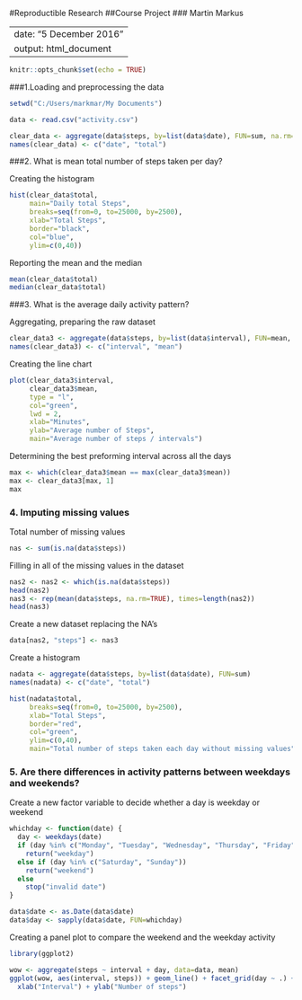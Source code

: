 #Reproductible Research
##Course Project
### Martin Markus

---
date: "5 December 2016"
output: html_document
---

```{r setup, include=FALSE}
knitr::opts_chunk$set(echo = TRUE)
```

###1.Loading and preprocessing the data

```{r loading, echo = TRUE}
setwd("C:/Users/markmar/My Documents")

data <- read.csv("activity.csv")

clear_data <- aggregate(data$steps, by=list(data$date), FUN=sum, na.rm=TRUE)
names(clear_data) <- c("date", "total")
```

###2. What is mean total number of steps taken per day?


Creating the histogram

```{r hist, echo = TRUE}

hist(clear_data$total, 
     main="Daily total Steps",
     breaks=seq(from=0, to=25000, by=2500),
     xlab="Total Steps", 
     border="black", 
     col="blue",
     ylim=c(0,40))

```


Reporting the mean and the median

```{r, = TRUE}
mean(clear_data$total)
median(clear_data$total)
```


###3. What is the average daily activity pattern?

Aggregating, preparing the raw dataset


```{r, echo = TRUE}
clear_data3 <- aggregate(data$steps, by=list(data$interval), FUN=mean, na.rm=TRUE)
names(clear_data3) <- c("interval", "mean")
```

Creating the line chart

```{r, echo = TRUE}

plot(clear_data3$interval, 
     clear_data3$mean,
     type = "l", 
     col="green", 
     lwd = 2,
     xlab="Minutes", 
     ylab="Average number of Steps", 
     main="Average number of steps / intervals")

```

Determining the best preforming interval across all the days

```{r, echo = TRUE}

max <- which(clear_data3$mean == max(clear_data3$mean))
max <- clear_data3[max, 1]
max

```

### 4. Imputing missing values

Total number of missing values

```{r, echo = TRUE}

nas <- sum(is.na(data$steps))

```

Filling in all of the missing values in the dataset

```{r, echo = TRUE}

nas2 <- nas2 <- which(is.na(data$steps))
head(nas2)
nas3 <- rep(mean(data$steps, na.rm=TRUE), times=length(nas2))
head(nas3)

```

Create a new dataset replacing the NA's

```{r, echo = TRUE}

data[nas2, "steps"] <- nas3

```

Create a histogram 

```{r, echo = TRUE}

nadata <- aggregate(data$steps, by=list(data$date), FUN=sum)
names(nadata) <- c("date", "total") 

hist(nadata$total,
     breaks=seq(from=0, to=25000, by=2500),
     xlab="Total Steps", 
     border="red", 
     col="green",
     ylim=c(0,40),
     main="Total number of steps taken each day without missing values")

```

### 5. Are there differences in activity patterns between weekdays and weekends?

Create a new factor variable to decide whether a day is weekday or weekend

```{r, echo = TRUE}
whichday <- function(date) {
  day <- weekdays(date)
  if (day %in% c("Monday", "Tuesday", "Wednesday", "Thursday", "Friday"))
    return("weekday")
  else if (day %in% c("Saturday", "Sunday"))
    return("weekend")
  else
    stop("invalid date")
}

data$date <- as.Date(data$date)
data$day <- sapply(data$date, FUN=whichday)


```

Creating a panel plot to compare the weekend and the weekday activity

```{r, echo = TRUE}
library(ggplot2)

wow <- aggregate(steps ~ interval + day, data=data, mean)
ggplot(wow, aes(interval, steps)) + geom_line() + facet_grid(day ~ .) +
  xlab("Interval") + ylab("Number of steps") 

```



